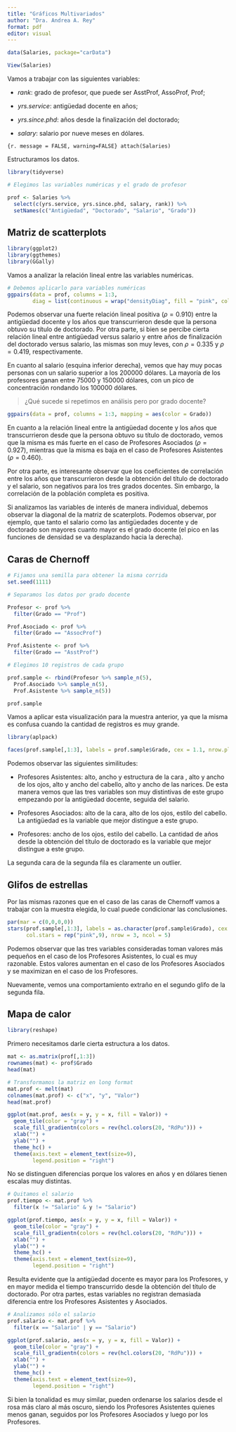 ---
title: "Gráficos Multivariados"
author: "Dra. Andrea A. Rey"
format: pdf
editor: visual
---

```{r}
data(Salaries, package="carData")
```

```{r}
View(Salaries)
```

Vamos a trabajar con las siguientes variables:

-   *rank*: grado de profesor, que puede ser AsstProf, AssoProf, Prof;

-   *yrs.service*: antigüedad docente en años;

-   *yrs.since.phd*: años desde la finalización del doctorado;

-   *salary*: salario por nueve meses en dólares.

`{r. message = FALSE, warning=FALSE} attach(Salaries)`

Estructuramos los datos.

```{r, warning=FALSE, message=FALSE}
library(tidyverse)
```

```{r}
# Elegimos las variables numéricas y el grado de profesor

prof <- Salaries %>%
  select(c(yrs.service, yrs.since.phd, salary, rank)) %>%
  setNames(c("Antigüedad", "Doctorado", "Salario", "Grado")) 

```

## Matriz de scatterplots

```{r, warning=FALSE, message=FALSE}
library(ggplot2)
library(ggthemes)
library(GGally)
```

Vamos a analizar la relación lineal entre las variables numéricas.

```{r}
# Debemos aplicarlo para variables numéricas
ggpairs(data = prof, columns = 1:3,
        diag = list(continuous = wrap("densityDiag", fill = "pink", color="violet")))
```

Podemos observar una fuerte relación lineal positiva ($\rho=0.910$) entre la antigüedad docente y los años que transcurrieron desde que la persona obtuvo su título de doctorado. Por otra parte, si bien se percibe cierta relación lineal entre antigüedad versus salario y entre años de finalización del doctorado versus salario, las mismas son muy leves, con $\rho=0.335$ y $\rho=0.419$, respectivamente.

En cuanto al salario (esquina inferior derecha), vemos que hay muy pocas personas con un salario superior a los 200000 dólares. La mayoría de los profesores ganan entre 75000 y 150000 dólares, con un pico de concentración rondando los 100000 dólares.

> ¿Qué sucede si repetimos en análisis pero por grado docente?

```{r}
ggpairs(data = prof, columns = 1:3, mapping = aes(color = Grado))
```

En cuanto a la relación lineal entre la antigüedad docente y los años que transcurrieron desde que la persona obtuvo su título de doctorado, vemos que la misma es más fuerte en el caso de Profesores Asociados ($\rho = 0.927$), mientras que la misma es baja en el caso de Profesores Asistentes ($\rho=0.460$).

Por otra parte, es interesante observar que los coeficientes de correlación entre los años que transcurrieron desde la obtención del título de doctorado y el salario, son negativos para los tres grados docentes. Sin embargo, la correlación de la población completa es positiva.

Si analizamos las variables de interés de manera individual, debemos observar la diagonal de la matriz de scaterplots. Podemos observar, por ejemplo, que tanto el salario como las antigüedades docente y de doctorado son mayores cuanto mayor es el grado docente (el pico en las funciones de densidad se va desplazando hacia la derecha).

## Caras de Chernoff

```{r}
# Fijamos una semilla para obtener la misma corrida
set.seed(1111)

# Separamos los datos por grado docente

Profesor <- prof %>%
  filter(Grado == "Prof")

Prof.Asociado <- prof %>%
  filter(Grado == "AssocProf")

Prof.Asistente <- prof %>%
  filter(Grado == "AsstProf")

# Elegimos 10 registros de cada grupo

prof.sample <- rbind(Profesor %>% sample_n(5),
  Prof.Asociado %>% sample_n(5),
  Prof.Asistente %>% sample_n(5))

prof.sample
```

Vamos a aplicar esta visualización para la muestra anterior, ya que la misma es confusa cuando la cantidad de registros es muy grande.

```{r, warning=FALSE}
library(aplpack)
```

```{r}
faces(prof.sample[,1:3], labels = prof.sample$Grado, cex = 1.1, nrow.plot = 3, ncol.plot = 5)
```

Podemos observar las siguientes similitudes:

-   Profesores Asistentes: alto, ancho y estructura de la cara , alto y ancho de los ojos, alto y ancho del cabello, alto y ancho de las narices. De esta manera vemos que las tres variables son muy distintivas de este grupo empezando por la antigüedad docente, seguida del salario.

-   Profesores Asociados: alto de la cara, alto de los ojos, estilo del cabello. La antigüedad es la variable que mejor distingue a este grupo.

-   Profesores: ancho de los ojos, estilo del cabello. La cantidad de años desde la obtención del título de doctorado es la variable que mejor distingue a este grupo.

La segunda cara de la segunda fila es claramente un outlier.

## Glifos de estrellas

Por las mismas razones que en el caso de las caras de Chernoff vamos a trabajar con la muestra elegida, lo cual puede condicionar las conclusiones.

```{r}
par(mar = c(0,0,0,0))
stars(prof.sample[,1:3], labels = as.character(prof.sample$Grado), cex = 0.6,
      col.stars = rep("pink",9), nrow = 3, ncol = 5)
```

Podemos observar que las tres variables consideradas toman valores más pequeños en el caso de los Profesores Asistentes, lo cual es muy razonable. Estos valores aumentan en el caso de los Profesores Asociados y se maximizan en el caso de los Profesores.

Nuevamente, vemos una comportamiento extraño en el segundo glifo de la segunda fila.

## Mapa de calor

```{r, warning=FALSE, message=FALSE}
library(reshape)
```

Primero necesitamos darle cierta estructura a los datos.

```{r}
mat <- as.matrix(prof[,1:3])
rownames(mat) <- prof$Grado
head(mat)
```

```{r}
# Transformamos la matriz en long format
mat.prof <- melt(mat)
colnames(mat.prof) <- c("x", "y", "Valor")
head(mat.prof)
```

```{r}
ggplot(mat.prof, aes(x = y, y = x, fill = Valor)) +
  geom_tile(color = "gray") +
  scale_fill_gradientn(colors = rev(hcl.colors(20, "RdPu"))) +
  xlab("") +
  ylab("") +
  theme_hc() +
  theme(axis.text = element_text(size=9),
        legend.position = "right")
```

No se distinguen diferencias porque los valores en años y en dólares tienen escalas muy distintas.

```{r}

# Quitamos el salario
prof.tiempo <- mat.prof %>%
  filter(x != "Salario" & y != "Salario")

ggplot(prof.tiempo, aes(x = y, y = x, fill = Valor)) +
  geom_tile(color = "gray") +
  scale_fill_gradientn(colors = rev(hcl.colors(20, "RdPu"))) +
  xlab("") +
  ylab("") +
  theme_hc() +
  theme(axis.text = element_text(size=9),
        legend.position = "right")
```

Resulta evidente que la antigüedad docente es mayor para los Profesores, y en mayor medida el tiempo transcurrido desde la obtención del título de doctorado. Por otra partes, estas variables no registran demasiada diferencia entre los Profesores Asistentes y Asociados.

```{r}

# Analizamos sólo el salario
prof.salario <- mat.prof %>%
  filter(x == "Salario" | y == "Salario")

ggplot(prof.salario, aes(x = y, y = x, fill = Valor)) +
  geom_tile(color = "gray") +
  scale_fill_gradientn(colors = rev(hcl.colors(20, "RdPu"))) +
  xlab("") +
  ylab("") +
  theme_hc() +
  theme(axis.text = element_text(size=9),
        legend.position = "right")
```

Si bien la tonalidad es muy similar, pueden ordenarse los salarios desde el rosa más claro al más oscuro, siendo los Profesores Asistentes quienes menos ganan, seguidos por los Profesores Asociados y luego por los Profesores.
